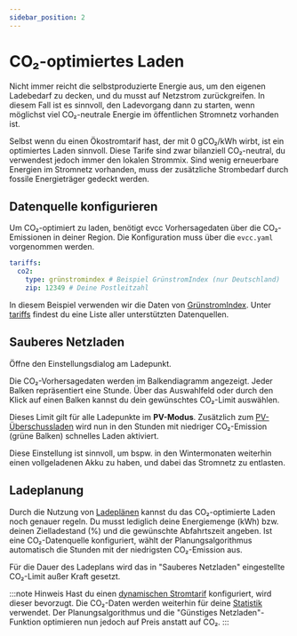 ```yaml
---
sidebar_position: 2
---
```



# CO₂-optimiertes Laden

Nicht immer reicht die selbstproduzierte Energie aus, um den eigenen Ladebedarf zu decken, und du musst auf Netzstrom zurückgreifen.
In diesem Fall ist es sinnvoll, den Ladevorgang dann zu starten, wenn möglichst viel CO₂-neutrale Energie im öffentlichen Stromnetz vorhanden ist.

Selbst wenn du einen Ökostromtarif hast, der mit 0 gCO₂/kWh wirbt, ist ein optimiertes Laden sinnvoll.
Diese Tarife sind zwar bilanziell CO₂-neutral, du verwendest jedoch immer den lokalen Strommix.
Sind wenig erneuerbare Energien im Stromnetz vorhanden, muss der zusätzliche Strombedarf durch fossile Energieträger gedeckt werden.

## Datenquelle konfigurieren

Um CO₂-optimiert zu laden, benötigt evcc Vorhersagedaten über die CO₂-Emissionen in deiner Region.
Die Konfiguration muss über die `evcc.yaml` vorgenommen werden.

```yaml
tariffs:
  co2:
    type: grünstromindex # Beispiel GrünstromIndex (nur Deutschland)
    zip: 12349 # Deine Postleitzahl
```

In diesem Beispiel verwenden wir die Daten von [GrünstromIndex](https://www.gruenstromindex.de/).
Unter [tariffs](../reference/configuration/tariffs/#co2) findest du eine Liste aller unterstützten Datenquellen.

## Sauberes Netzladen

Öffne den Einstellungsdialog am Ladepunkt.

<Screenshot name="features/screenshots/co2-loadpoint-settings" caption="Einstellungen am Ladepunkt" />

Die CO₂-Vorhersagedaten werden im Balkendiagramm angezeigt.
Jeder Balken repräsentiert eine Stunde.
Über das Auswahlfeld oder durch den Klick auf einen Balken kannst du dein gewünschtes CO₂-Limit auswählen.

<Screenshot name="features/screenshots/co2-modal" caption="Screenshot vom Smartes Netzladen Dialog mit eingestelltem CO₂-Limit" />

Dieses Limit gilt für alle Ladepunkte im **PV-Modus**.
Zusätzlich zum [PV-Überschussladen](./solar-charging) wird nun in den Stunden mit niedriger CO₂-Emission (grüne Balken) schnelles Laden aktiviert.

Diese Einstellung ist sinnvoll, um bspw. in den Wintermonaten weiterhin einen vollgeladenen Akku zu haben, und dabei das Stromnetz zu entlasten.

## Ladeplanung

Durch die Nutzung von [Ladeplänen](./charging-plans) kannst du das CO₂-optimierte Laden noch genauer regeln.
Du musst lediglich deine Energiemenge (kWh) bzw. deinen Zielladestand (%) und die gewünschte Abfahrtszeit angeben.
Ist eine CO₂-Datenquelle konfiguriert, wählt der Planungsalgorithmus automatisch die Stunden mit der niedrigsten CO₂-Emission aus.

<Screenshot name="features/screenshots/co2-plan" caption="Screenshot des Ladeplan Dialogs mit optimierter CO₂-Ladung" />

Für die Dauer des Ladeplans wird das in "Sauberes Netzladen" eingestellte CO₂-Limit außer Kraft gesetzt.

:::note Hinweis
Hast du einen [dynamischen Stromtarif](./dynamic-prices) konfiguriert, wird dieser bevorzugt.
Die CO₂-Daten werden weiterhin für deine [Statistik](./statistics) verwendet.
Der Planungsalgorithmus und die "Günstiges Netzladen"-Funktion optimieren nun jedoch auf Preis anstatt auf CO₂.
:::